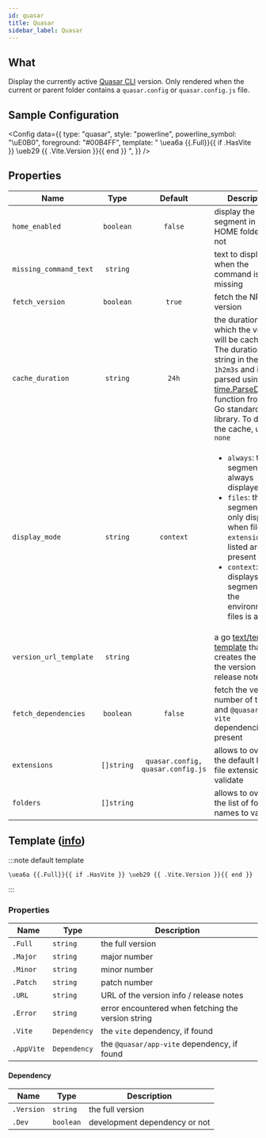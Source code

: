 ```yaml
---
id: quasar
title: Quasar
sidebar_label: Quasar
---
```


## What

Display the currently active [Quasar CLI][quasar-cli] version. Only rendered when the current or
parent folder contains a `quasar.config` or `quasar.config.js` file.

## Sample Configuration


<Config
  data={{
    type: "quasar",
    style: "powerline",
    powerline_symbol: "\uE0B0",
    foreground: "#00B4FF",
    template:
      " \uea6a {{.Full}}{{ if .HasVite }} \ueb29 {{ .Vite.Version }}{{ end }} ",
  }}
/>

## Properties

| Name                   |    Type    |              Default              | Description                                                                                                                                                                                                                          |
| ---------------------- | :--------: | :-------------------------------: | ------------------------------------------------------------------------------------------------------------------------------------------------------------------------------------------------------------------------------------ |
| `home_enabled`         | `boolean`  |              `false`              | display the segment in the HOME folder or not                                                                                                                                                                                        |
| `missing_command_text` |  `string`  |                                   | text to display when the command is missing                                                                                                                                                                                          |
| `fetch_version`        | `boolean`  |              `true`               | fetch the NPM version                                                                                                                                                                                                                |
| `cache_duration`       |  `string`  |               `24h`               | the duration for which the version will be cached. The duration is a string in the format `1h2m3s` and is parsed using the [time.ParseDuration] function from the Go standard library. To disable the cache, use `none`              |
| `display_mode`         |  `string`  |             `context`             | <ul><li>`always`: the segment is always displayed</li><li>`files`: the segment is only displayed when file `extensions` listed are present</li><li>`context`: displays the segment when the environment or files is active</li></ul> |
| `version_url_template` |  `string`  |                                   | a go [text/template][go-text-template] [template][templates] that creates the URL of the version info / release notes                                                                                                                |
| `fetch_dependencies`   | `boolean`  |              `false`              | fetch the version number of the `vite` and `@quasar/app-vite` dependencies if present                                                                                                                                                |
| `extensions`           | `[]string` | `quasar.config, quasar.config.js` | allows to override the default list of file extensions to validate                                                                                                                                                                   |
| `folders`              | `[]string` |                                   | allows to override the list of folder names to validate                                                                                                                                                                              |

## Template ([info][templates])

:::note default template

```template
\uea6a {{.Full}}{{ if .HasVite }} \ueb29 {{ .Vite.Version }}{{ end }}
```

:::

### Properties

| Name       | Type         | Description                                        |
| ---------- | ------------ | -------------------------------------------------- |
| `.Full`    | `string`     | the full version                                   |
| `.Major`   | `string`     | major number                                       |
| `.Minor`   | `string`     | minor number                                       |
| `.Patch`   | `string`     | patch number                                       |
| `.URL`     | `string`     | URL of the version info / release notes            |
| `.Error`   | `string`     | error encountered when fetching the version string |
| `.Vite`    | `Dependency` | the `vite` dependency, if found                    |
| `.AppVite` | `Dependency` | the `@quasar/app-vite` dependency, if found        |

#### Dependency

| Name       | Type      | Description                   |
| ---------- | --------- | ----------------------------- |
| `.Version` | `string`  | the full version              |
| `.Dev`     | `boolean` | development dependency or not |

[go-text-template]: https://golang.org/pkg/text/template/
[templates]: /docs/configuration/templates
[quasar-cli]: https://quasar.dev/start/quasar-cli
[time.ParseDuration]: https://golang.org/pkg/time/#ParseDuration
